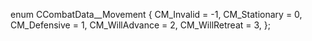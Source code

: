 enum CCombatData__Movement
{
	CM_Invalid = -1,
	CM_Stationary = 0,
	CM_Defensive = 1,
	CM_WillAdvance = 2,
	CM_WillRetreat = 3,
};